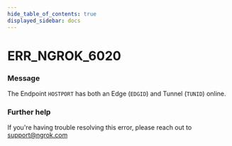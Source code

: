 ```yaml
---
hide_table_of_contents: true
displayed_sidebar: docs
---
```



# ERR_NGROK_6020

### Message

The Endpoint `HOSTPORT` has both an Edge (`EDGID`) and Tunnel (`TUNID`) online.

<ErrorDetails error="err_ngrok_6020" />

### Further help

If you're having trouble resolving this error, please reach out to [support@ngrok.com](mailto:support@ngrok.com?subject=Help%20with%20ERR_NGROK_6020)
